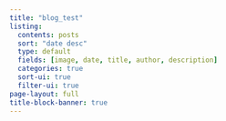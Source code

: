 ```yaml
---
title: "blog_test"
listing:
  contents: posts
  sort: "date desc"
  type: default
  fields: [image, date, title, author, description]
  categories: true
  sort-ui: true
  filter-ui: true
page-layout: full
title-block-banner: true
---
```



